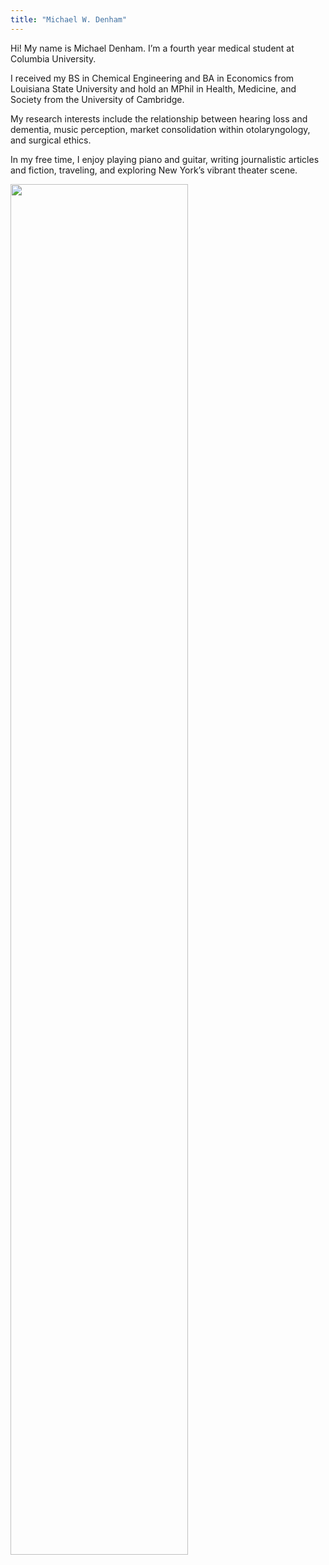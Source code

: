 ```yaml
---
title: "Michael W. Denham"
---
```


Hi! My name is Michael Denham. I'm a fourth year medical student at Columbia University.

I received my BS in Chemical Engineering and BA in Economics from Louisiana State University and hold an MPhil in Health, Medicine, and Society from the University of Cambridge.

My research interests include the relationship between hearing loss and dementia, music perception, market consolidation within otolaryngology, and surgical ethics. 

In my free time, I enjoy playing piano and guitar, writing journalistic articles and fiction, traveling, and exploring New York's vibrant theater scene. 

<img src="images/Poland.jpeg" style="width:75%">
